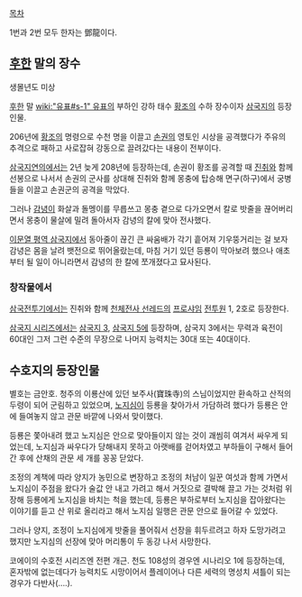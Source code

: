 [[목차]]

1번과 2번 모두 한자는 鄧龍이다.

== [[후한]] 말의 장수 ==
생몰년도 미상

[[후한]] 말 [[wiki:"유표#s-1" 유표]]의 부하인 강하 태수 [[황조]]의 수하 장수이자 [[삼국지]]의 등장인물.

206년에 [[황조]]의 명령으로 수천 명을 이끌고 [[손권]]의 영토인 시상을 공격했다가 주유의 추격으로 패하고 사로잡혀 강동으로 끌려갔다는 내용이 전부이다.

[[삼국지연의]]에서는 2년 늦게 208년에 등장하는데, 손권이 황조를 공격할 때 [[진취]]와 함께 선봉으로 나서서 손권의 군사를 상대해 진취와 함께 몽충에 탑승해 면구(하구)에서 궁병들을 이끌고 손권군의 공격을 막았다.

그러나 [[감녕]]이 화살과 돌멩이를 무릅쓰고 몽충 곁으로 다가오면서 칼로 밧줄을 끊어버리면서 몽충이 물살에 밀려 돌아서자 감녕의 칼에 맞아 전사했다.

[[이문열 평역 삼국지]]에서 동아줄이 끊긴 큰 싸움배가 각기 흩어져 기우뚱거리는 걸 보자 감녕은 몸을 날려 뱃전으로 뛰어올랐는데, 마침 거기 있던 등룡이 막아보려 했으나 애초부터 될 일이 아니라면서 감녕의 한 칼에 쪼개졌다고 묘사된다.

=== 창작물에서 ===
[[삼국전투기]]에서는 진취와 함께 [[천체전사 선레드]]의 [[프로샤임]] [[전투원]] 1, 2호로 등장한다.

[[삼국지 시리즈]]에서는 [[삼국지 3]], [[삼국지 5]]에 등장하며, 삼국지 3에서는 무력과 육전이 60대인 그저 그런 수준의 무장으로 나머지 능력치는 30대 또는 40대이다.

== 수호지의 등장인물 ==
별호는 금안호. 청주의 이룡산에 있던 보주사(寶珠寺)의 스님이었지만 환속하고 산적의 두령이 되어 군림하고 있었으며, [[노지심]]이 등룡을 찾아가서 가담하려 했다가 등룡은 안에 들여놓지 않고 관문 바깥에 나와서 맞이했다.

등룡은 쫓아내려 했고 노지심은 안으로 맞아들이지 않는 것이 괘씸히 여겨서 싸우게 되었는데, 노지심과 싸우다가 당해내지 못하고 아랫배를 걷어차였고 부하들이 구해서 들어간 후에 산채의 관문 세 개를 꽁꽁 닫았다.

조정의 계책에 따라 양지가 농민으로 변장하고 조정의 처남이 일꾼 여섯과 함께 가면서 노지심이 주점을 왔다가 술값 안 내고 가려고 해서 거짓으로 결박해 끌고 가는 것처럼 위장해 등룡에게 노지심을 바치는 척을 했는데, 등룡은 부하로부터 노지심을 잡아왔다는 이야기를 듣고 산 위로 올리라고 해서 노지심 일행은 관문 안으로 들어갈 수 있었다.

그러나 양지, 조정이 노지심에게 밧줄을 풀어줘서 선장을 휘두르려고 하자 도망가려고 했지만 노지심의 선장에 맞아 머리통이 두 동강 나서 사망한다.

코에이의 수호전 시리즈엔 전편 개근. 천도 108성의 경우엔 시나리오 1에 등장하는데, 혼자밖에 없는데다가 능력치도 시망이어서 플레이어나 다른 세력의 명성치 셔틀이 되는 경우가 다반사(....).
